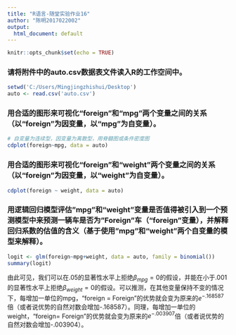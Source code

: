 ```yaml
---
title: "R语言-随堂实验作业16"
author: "陈明2017022002"
output:
  html_document: default
---
```

```r
knitr::opts_chunk$set(echo = TRUE)
```
### 请将附件中的auto.csv数据表文件读入R的工作空间中。
```r
setwd('C:/Users/Mingjingzhishui/Desktop')
auto <- read.csv('auto.csv')
```

### 用合适的图形来可视化“foreign"和“mpg”两个变量之间的关系（以“foreign"为因变量，以“mpg”为自变量）。
```r
# 自变量为连续型，因变量为离散型，用脊髓图或条件密度图
cdplot(foreign~mpg, data = auto)
```


### 用合适的图形来可视化“foreign"和“weight”两个变量之间的关系（以“foreign"为因变量，以“weight”为自变量）。
```r
cdplot(foreign ~ weight, data = auto)
```



### 用逻辑回归模型评估"mpg"和“weight"变量是否值得被引入到一个预测模型中来预测一辆车是否为"Foreign"车（"foreign"变量），并解释回归系数的估值的含义（基于使用"mpg"和“weight"两个自变量的模型来解释）。
```r
logit <- glm(foreign~mpg+weight, data = auto, family = binomial())
summary(logit)
```
由此可见，我们可以在.05的显著性水平上拒绝$\beta_{mpg}=0$的假设，并能在小于.001的显著性水平上拒绝$\beta_{weight}=0$的假设。可以推测，在其他变量保持不变的情况下，每增加一单位的mpg，"foreign = Foreign"的优势就会变为原来的$e^{-.168587}$倍（或者说优势的自然对数会增加-.168587）。同理，每增加一单位的weight，"foreign= Foreign"的优势就会变为原来的$e^{-.003907}$倍（或者说优势的自然对数会增加-.003904）。


